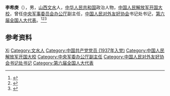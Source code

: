 '''李希庚'''（{{bd|1917年|11月|1989年|5月2日}}），男，[[山西|山西]][[文水县|文水]]人，[[中华人民共和国|中华人民共和国]]政治人物，[[中国人民解放军开国大校|中国人民解放军开国大校]]，曾任[[中央军事委员会办公厅|中央军事委员会办公厅]]副主任，[[中国人民对外友好协会|中国人民对外友好协会]]书记处书记，[[第六届全国人大代表|第六届全国人大代表]]。<ref>{{Cite book|title=中华人民共和国职官志|author=何虎生, 李耀东, 向常福主编|publisher=中国社会出版社|year=2003|isbn=9787800883934|location=北京|pages=}}</ref><ref>{{Cite book|title=中国共产党名人录|author=于俊道主编|publisher=四川人民出版社|year=1997|isbn=|location=成都|pages=}}</ref><ref>{{cite book|title=中囯人名大辞典·当代人物卷|author=廖盖隆等编|year=1990|publisher=上海辞书出版社|location=上海|page=}}</ref>

== 参考资料 ==
{{reflist}}

{{中国人物小作品}}
{{Navboxes
| title  = 李希庚在[[中国人民对外友好协会|中国人民对外友好协会]]的职务
| list1  =
{{中国人民对外友好协会第三届全国理事会}}
}}

{{Authority control}}
{{DEFAULTSORT:Li李}}
[[Category:李姓|Xi]]
[[Category:文水人|Category:文水人]]
[[Category:中国共产党党员_(1937年入党)|Category:中国共产党党员 (1937年入党)]]
[[Category:中国人民解放军开国大校|Category:中国人民解放军开国大校]]
[[Category:中央军委办公厅副主任|Category:中央军委办公厅副主任]]
[[Category:中国人民对外友好协会书记处书记|Category:中国人民对外友好协会书记处书记]]
[[Category:第六届全国人大代表|Category:第六届全国人大代表]]